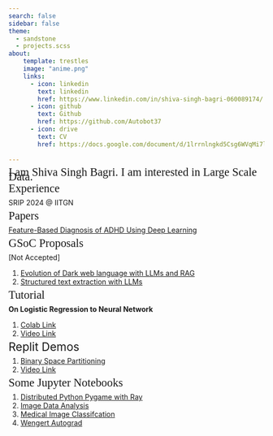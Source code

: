 ```yaml
---
search: false
sidebar: false
theme:
  - sandstone
  - projects.scss
about:
    template: trestles
    image: "anime.png"
    links:
      - icon: linkedin
        text: linkedin
        href: https://www.linkedin.com/in/shiva-singh-bagri-060089174/
      - icon: github
        text: Github
        href: https://github.com/Autobot37
      - icon: drive
        text: CV
        href: https://docs.google.com/document/d/1lrrnlngkd5Csg6WVqMi7l_oaZuH0GuktAbPKiX69pFE/edit?usp=sharing
            
--- 
```

<div class="gradient-text">
  <span style="font-size: 1.4rem; line-height: 0.4; font-family:Sans Serif;">
    I am Shiva Singh Bagri.
    I am interested in Large Scale Data.
  </span>
</div>

<div class="header-text">
  <span style="font-size: 1.4rem; line-height: 0.4; font-family:Sans Serif;">
    Experience
  </span>
</div>

SRIP 2024 @ IITGN

<div class="header-text">
  <span style="font-size: 1.4rem; line-height: 0.4; font-family:Sans Serif;">
    Papers
  </span>
</div>

<a href="https://edas.info/showManuscript.php?m=1571017056&type=paper&ext=pdf&title=PDF+file
"target="_blank">Feature-Based Diagnosis of ADHD Using Deep Learning</a>

<div class="header-text">
  <span style="font-size: 1.4rem; line-height: 0.4; font-family:Sans Serif;">
    GSoC Proposals
  </span>
</div>

[Not Accepted]
  <ol>
    <li><a href="https://docs.google.com/document/d/1TJlrSzz-W1J16Te_b2WR_XC4H1Mg1Omwys0hZm_ll6c/edit?usp=sharing" target="_blank">Evolution of Dark web language with LLMs and RAG</a></li>
    <li><a href="https://docs.google.com/document/d/1K1-PwsjAWxiHGQo8U5T6dyoQ5hRh_n0aNK8fJ_aVIUU/edit?usp=sharing" target="_blank">Structured text extraction with LLMs</a></li>
  </ol>

<div class="header-text">
  <span style="font-size: 1.4rem; line-height: 0.4; font-family:Sans Serif;">
    Tutorial
  </span>
</div>

**On Logistic Regression to Neural Network**
<ol>
<li><a href="https://colab.research.google.com/drive/1F14NmcWfcTc5vPOJl-11yhypshrJQMSC?usp=sharing
" target="_blank">Colab Link</a></li>
<li><a href="https://drive.google.com/file/d/1STFCRoOsLAhnE19-lHPuvxCr2baGj9Ty/view?usp=sharing
"target="_blank">Video Link</a></li>
</ol>

<div class="header-text">
  <span style="font-size: 1.4rem; line-height: 0.4;">
    Replit Demos
  </span>
</div>
<ol>
<li><a href="https://replit.com/@autobotrealm/Doom-Map-Rendering" target="_blank">Binary Space Partitioning</a></li>
<li><a href="https://youtu.be/aieR9CO5aCQ" target="_blank">Video Link</a></li>
</ol>

<div class="header-text">
  <span style="font-size: 1.4rem; line-height: 0.4; font-family:Sans Serif;">
    Some Jupyter Notebooks
  </span>
</div>
<ol>
  <li><a href="https://github.com/Autobot37/jupyter/blob/main/FLASHPYTHON.ipynb" target="_blank">Distributed Python Pygame with Ray</a></li>
  <li><a href="https://autobot37.github.io/imageclassify" target="_blank">Image Data Analysis</a></li>
   <li><a href="  https://colab.research.google.com/drive/1omQ8BMY3Bel8Ta0pyq4bawvjSL3r4co2?usp=sharing
" target="_blank">Medical Image Classifcation</a></li>
  <li><a href="https://github.com/Autobot37/jupyter/blob/main/WengertAutograd.ipynb" target="_blank">Wengert Autograd</a></li>
</ol>



